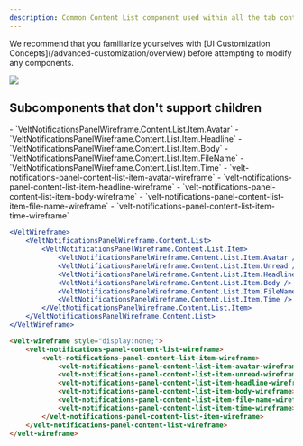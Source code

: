 ```yaml
---
description: Common Content List component used within all the tab content sections. This renders the list of notifications. You can customize it for all tabs using this or customize it individually within each tab.
---
```


<Note>
We recommend that you familiarize yourselves with [UI Customization Concepts](/advanced-customization/overview) before attempting to modify any components.
</Note>

![](/images/customization/notifications-item.png)


## Subcomponents that don't support children

<Tabs>

<Tab title="React / Next.js">
- `VeltNotificationsPanelWireframe.Content.List.Item.Avatar`
- `VeltNotificationsPanelWireframe.Content.List.Item.Headline`
- `VeltNotificationsPanelWireframe.Content.List.Item.Body`
- `VeltNotificationsPanelWireframe.Content.List.Item.FileName`
- `VeltNotificationsPanelWireframe.Content.List.Item.Time`

</Tab>

<Tab title="Other Frameworks">
- `velt-notifications-panel-content-list-item-avatar-wireframe`
- `velt-notifications-panel-content-list-item-headline-wireframe`
- `velt-notifications-panel-content-list-item-body-wireframe`
- `velt-notifications-panel-content-list-item-file-name-wireframe`
- `velt-notifications-panel-content-list-item-time-wireframe`

</Tab>
</Tabs>

<RequestExample>

```jsx React / Next.js
<VeltWireframe>
    <VeltNotificationsPanelWireframe.Content.List>
        <VeltNotificationsPanelWireframe.Content.List.Item>
            <VeltNotificationsPanelWireframe.Content.List.Item.Avatar />
            <VeltNotificationsPanelWireframe.Content.List.Item.Unread />
            <VeltNotificationsPanelWireframe.Content.List.Item.Headline />
            <VeltNotificationsPanelWireframe.Content.List.Item.Body />
            <VeltNotificationsPanelWireframe.Content.List.Item.FileName />
            <VeltNotificationsPanelWireframe.Content.List.Item.Time />
        </VeltNotificationsPanelWireframe.Content.List.Item>
    </VeltNotificationsPanelWireframe.Content.List>
</VeltWireframe>
```

```HTML HTML
<velt-wireframe style="display:none;">
    <velt-notifications-panel-content-list-wireframe>
        <velt-notifications-panel-content-list-item-wireframe>
            <velt-notifications-panel-content-list-item-avatar-wireframe></velt-notifications-panel-content-list-item-avatar-wireframe>
            <velt-notifications-panel-content-list-item-unread-wireframe></velt-notifications-panel-content-list-item-unread-wireframe>
            <velt-notifications-panel-content-list-item-headline-wireframe></velt-notifications-panel-content-list-item-headline-wireframe>
            <velt-notifications-panel-content-list-item-body-wireframe></velt-notifications-panel-content-list-item-body-wireframe>
            <velt-notifications-panel-content-list-item-file-name-wireframe></velt-notifications-panel-content-list-item-file-name-wireframe>
            <velt-notifications-panel-content-list-item-time-wireframe></velt-notifications-panel-content-list-item-time-wireframe>
        </velt-notifications-panel-content-list-item-wireframe>
    </velt-notifications-panel-content-list-wireframe>
</velt-wireframe>
```
</RequestExample>

